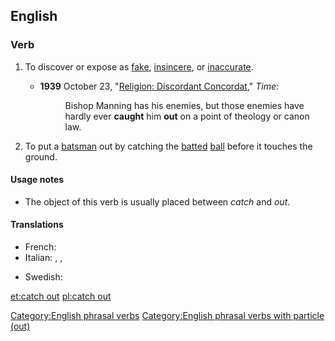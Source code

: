 ==English==

===Verb===
{{head|en|verb|head=[[catch#Verb|catch]] [[out#Adverb|out]]}}

# {{transitive}} To discover or expose as [[fake]], [[insincere]], or [[inaccurate]].
#* '''1939''' October 23, "[http://www.time.com/time/magazine/article/0,9171,772262,00.html Religion: Discordant Concordat]," ''Time'':
#*: Bishop Manning has his enemies, but those enemies have hardly ever '''caught''' him '''out''' on a point of theology or canon law.
# {{transitive|cricket}} To put a [[batsman]] out by catching the [[batted]] [[ball]] before it touches the ground.

====Usage notes====
* The object of this verb is usually placed between ''catch'' and ''out''.

====Translations====
{{trans-top|caught out}}
* French: {{t+|fr|piéger}}
* Italian: {{t-|it|cogliere sul fatto}}, {{t+|it|sorprendere}}, {{t-|it|prendere sul fatto}}
{{trans-mid}}
* Swedish: {{t+|sv|komma på}}
{{trans-bottom}}

[[Category:English phrasal verbs]]
[[Category:English phrasal verbs with particle (out)]]

[[et:catch out]]
[[pl:catch out]]